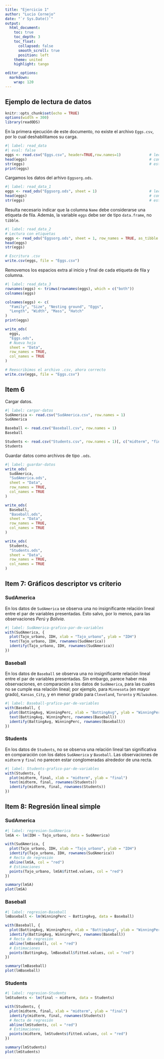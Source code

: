 ```yaml
---
title: "Ejercicio 1"
author: "Lucio Cornejo"
date: "`r Sys.Date()`"
output: 
  html_document:
    toc: true
    toc_depth: 3
    toc_float:
      collapsed: false
      smooth_scroll: true
      position: left
    theme: united
    highlight: tango

editor_options: 
  markdown: 
    wrap: 120
---
```


## Ejemplo de lectura de datos


```r
knitr::opts_chunk$set(echo = TRUE)
options(width = 300)
library(readODS)
```

En la primera ejecución de este documento, no existe el archivo `Eggs.csv`, por lo cual deshabilitamos su carga.

```r
#| label: read_data
#| eval: false
eggs <- read.csv("Eggs.csv", header=TRUE,row.names=1)             # lectura datos
head(eggs)                                                        # control
str(eggs)                                                         # estructura data-frame
print(eggs)
```


Cargamos los datos del arhivo `Eggsorg.ods`.

```r
#| label: read_data_1
eggs <- read_ods("Eggsorg.ods", sheet = 1)                        # lectura datos
head(eggs)                                                        # control
str(eggs)                                                         # estructura data-frame
```

Resulta necesario indicar que la columna `Name` debe considerarse una etiqueta de fila.
Además, la variable `eggs` debe ser de tipo `data.frame`, no `tibble`.


```r
#| label: read_data_2
# Lectura con etiquetas
eggs <- read_ods("Eggsorg.ods", sheet = 1, row_names = TRUE, as_tibble = FALSE) 
head(eggs)
str(eggs)

# Escritura .csv
write.csv(eggs, file = "Eggs.csv")                              
```

Removemos los espacios extra al inicio y final de cada etiqueta de fila y columna.

```r
#| label: read_data_3
rownames(eggs) <- trimws(rownames(eggs), which = c("both"))     
colnames(eggs)

colnames(eggs) <- c(
  "Family", "Size", "Nesting ground", "Eggs",
  "Length", "Width", "Mass", "Hatch"
)
print(eggs)                                  

write_ods(
  eggs, 
  "Eggs.ods", 
  # Nueva hoja
  sheet = "Data",                     
  row_names = TRUE, 
  col_names = TRUE
)

# Reescribimos el archivo .csv, ahora correcto
write.csv(eggs, file = "Eggs.csv")
```


## Item 6

Cargar datos.

```r
#| label: cargar-datos
SudAmerica <- read.csv("SudAmerica.csv", row.names = 1)
SudAmerica

Baseball <- read.csv("Baseball.csv", row.names = 1)
Baseball

Students <- read.csv("Students.csv", row.names = 1)[, c("midterm", "final")]
Students
```

Guardar datos como archivos de tipo `.ods`.

```r
#| label: guardar-datos
write_ods(
  SudAmerica, 
  "SudAmerica.ods", 
  sheet = "Data",                     
  row_names = TRUE, 
  col_names = TRUE
)

write_ods(
  Baseball, 
  "Baseball.ods", 
  sheet = "Data",                     
  row_names = TRUE, 
  col_names = TRUE
)

write_ods(
  Students, 
  "Students.ods", 
  sheet = "Data",                     
  row_names = TRUE, 
  col_names = TRUE
)
```

## Item 7: Gráficos descriptor vs criterio

### SudAmerica

En los datos de `SudAmerica` se observa una no insignificante relación lineal entre el par de variables presentadas.
Esto salvo, por lo menos, para las observaciones *Perú* y *Bolivia*.

```r
#| label: SudAmerica-grafico-par-de-variables
with(SudAmerica, {
  plot(Tajo_urbano, IDH, xlab = "Tajo_urbano", ylab = "IDH")
  text(Tajo_urbano, IDH, rownames(SudAmerica))
  identify(Tajo_urbano, IDH, rownames(SudAmerica))
})
```

### Baseball

En los datos de `Baseball` se observa una no insignificante relación lineal entre el par de variables presentadas.
Sin embargo, parece haber más observaciones, en comparación a los datos de `SudAmerica`, para las cuales no se
cumple esa relación lineal; por ejemplo, para `Minnesota` (en mayor grado), `Kansas_City`, y en menor grado
para  `Cleveland`, `Toronto` y `Milwaukee`.

```r
#| label: Baseball-grafico-par-de-variables
with(Baseball, {
  plot(BattingAvg, WinningPerc, xlab = "BattingAvg", ylab = "WinningPerc")
  text(BattingAvg, WinningPerc, rownames(Baseball))
  identify(BattingAvg, WinningPerc, rownames(Baseball))
})
```

### Students

En los datos de `Students`, no se observa una relación lineal tan significativa en comparación con los datos
`SudAmerica` y `Baseball`. Las observaciones de `midterm` y `final` no parecen estar conglomeradas alrededor de una recta.

```r
#| label: Students-grafico-par-de-variables
with(Students, {
  plot(midterm, final, xlab = "midterm", ylab = "final")
  text(midterm, final, rownames(Students))
  identify(midterm, final, rownames(Students))
})
```


## Item 8: Regresión lineal simple

### SudAmerica

```r
#| label: regresion-SudAmerica
lmSA <- lm(IDH ~ Tajo_urbano, data = SudAmerica)

with(SudAmerica, {
  plot(Tajo_urbano, IDH, xlab = "Tajo_urbano", ylab = "IDH")
  identify(Tajo_urbano, IDH, rownames(SudAmerica))
  # Recta de regresión
  abline(lmSA, col = "red")
  # Estimaciones
  points(Tajo_urbano, lmSA$fitted.values, col = "red")
})

summary(lmSA)
plot(lmSA)
```


### Baseball

```r
#| label: regresion-Baseball
lmBaseball <- lm(WinningPerc ~ BattingAvg, data = Baseball)

with(Baseball, {
  plot(BattingAvg, WinningPerc, xlab = "BattingAvg", ylab = "WinningPerc")
  identify(BattingAvg, WinningPerc, rownames(Baseball))
  # Recta de regresión
  abline(lmBaseball, col = "red")
  # Estimaciones
  points(BattingAvg, lmBaseball$fitted.values, col = "red")
})

summary(lmBaseball)
plot(lmBaseball)
```

### Students

```r
#| label: regresion-Students
lmStudents <- lm(final ~ midterm, data = Students)

with(Students, {
  plot(midterm, final, xlab = "midterm", ylab = "final")
  identify(midterm, final, rownames(Students))
  # Recta de regresión
  abline(lmStudents, col = "red")
  # Estimaciones
  points(midterm, lmStudents$fitted.values, col = "red")
})

summary(lmStudents)
plot(lmStudents)
```
